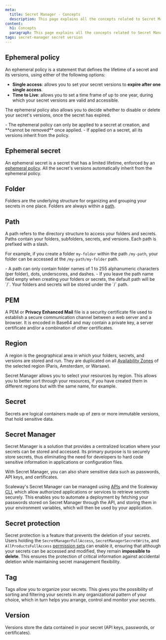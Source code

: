 ```yaml
---
meta:
  title: Secret Manager - Concepts
  description: This page explains all the concepts related to Secret Manager
content:
  h1: Concepts
  paragraph: This page explains all the concepts related to Secret Manager
tags: secret-manager secret version
---
```


<Concept>

## Ephemeral policy

An ephemeral policy is a statement that defines the lifetime of a secret and its versions, using either of the following options:

- **Single access**: allows you to set your secret versions to **expire after one single access**.
- **Time to Live**: allows you to set a time frame of up to one year, during which your secret versions are valid and accessible.

The ephemeral policy also allows you to decide whether to disable or delete your secret's versions, once the secret has expired.

<Message type="important">
  - The ephemeral policy can only be applied to a secret at creation, and **cannot be removed** once applied.
  - If applied on a secret, all its versions inherit from the policy.
</Message>

</Concept>

<Concept>

## Ephemeral secret

An ephemeral secret is a secret that has a limited lifetime, enforced by an [ephemeral policy](#ephemeral-policy).
All the secret's versions automatically inherit from the ephemeral policy.

</Concept>

<Concept>

## Folder

Folders are the underlying structure for organizing and grouping your secrets in one place. Folders are always within a [path](#path).

</Concept>

<Concept>

## Path

A path refers to the directory structure to access your folders and secrets. Paths contain your folders, subfolders, secrets, and versions. Each path is prefixed with a slash.

For example, if you create a folder `my-folder` within the path `/my-path`, your folder can be accessed at the `/my-path/my-folder` path.

<Message type="important">
  - A path can only contain folder names of 1 to 255 alphanumeric characters (per folder), dots, underscores, and dashes.
  - If you leave the path name field empty when creating your folders or secrets, the default path will be `/`. Your folders and secrets will be stored under the `/` path.
</Message>

</Concept>

<Concept>

## PEM

A PEM or **Privacy Enhanced Mail** file is a security certificate file used to establish a secure communication channel between a web server and a browser. It is encoded in Base64 and may contain a private key, a server certificate and/or a combination of other certificates.

</Concept>

<Concept>

## Region

A region is the geographical area in which your folders, secrets, and versions are stored and run. They are duplicated on all [Availability Zones](/compute/instances/concepts/#availability-zone) of the selected region (Paris, Amsterdam, or Warsaw).

Secret Manager allows you to select your resources by region. This allows you to better sort through your resources, if you have created them in different regions but with the same name, for example.

</Concept>

<Concept opened>

## Secret

Secrets are logical containers made up of zero or more immutable versions, that hold sensitive data.

</Concept>

<Concept opened>

## Secret Manager

Secret Manager is a solution that provides a centralized location where your secrets can be stored and accessed. Its primary purpose is to securely store secrets, thus eliminating the need for developers to hard code sensitive information in applications or configuration files.

With Secret Manager, you can also share sensitive data such as passwords, API keys, and certificates.

Scaleway's Secret Manager can be managed using [APIs](https://www.scaleway.com/en/developers/api/secret-manager/) and the Scaleway [CLI](https://www.scaleway.com/en/cli/), which allow authorized applications or services to retrieve secrets securely. This enables you to automate a deployment by fetching your passwords stored on Secret Manager through the API, and storing them in your environment variables, which will then be used by your application.

<Lightbox src="scaleway-secret-manager-schema.webp" alt="" />

</Concept>

<Concept>

## Secret protection

Secret protection is a feature that prevents the deletion of your secrets. Users holding the `SecretManagerFullAccess`, `SecretManagerSecretWrite`, and `AllProductsFullAccess` [permission sets](/identity-and-access-management/iam/reference-content/permission-sets/) can enable it, ensuring that although your secrets can be accessed and modified, they remain **impossible to delete**.
This ensures the protection of critical information against accidental deletion while maintaining secret management flexibility.

</Concept>

<Concept>

## Tag

Tags allow you to organize your secrets. This gives you the possibility of sorting and filtering your secrets in any organizational pattern of your choice, which in turn helps you arrange, control and monitor your secrets.

</Concept>

<Concept>

## Version

Versions store the data contained in your secret (API keys, passwords, or certificates).

</Concept>

